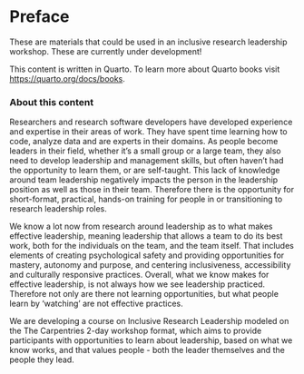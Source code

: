 # Preface {.unnumbered}

These are materials that could be used in an inclusive research leadership workshop. These are currently under development!

This content is written in Quarto. To learn more about Quarto books visit <https://quarto.org/docs/books>.

### About this content

Researchers and research software developers have developed experience and expertise in their areas of work. They have spent time learning how to code, analyze data and are experts in their domains. As people become leaders in their field, whether it’s a small group or a large team, they also need to develop leadership and management skills, but often haven’t had the opportunity to learn them, or are self-taught. This lack of knowledge around team leadership negatively impacts the person in the leadership position as well as those in their team. Therefore there is the opportunity for short-format, practical, hands-on training for people in or transitioning to research leadership roles.

We know a lot now from research around leadership as to what makes effective leadership, meaning leadership that allows a team to do its best work, both for the individuals on the team, and the team itself. That includes elements of creating psychological safety and providing opportunities for mastery, autonomy and purpose, and centering inclusiveness, accessibility and culturally responsive practices. Overall, what we know makes for effective leadership, is not always how we see leadership practiced. Therefore not only are there not learning opportunities, but what people learn by ‘watching’ are not effective practices. 

We are developing a course on Inclusive Research Leadership modeled on the The Carpentries 2-day workshop format, which aims to provide participants with opportunities to learn about leadership, based on what we know works, and that values people - both the leader themselves and the people they lead. 

